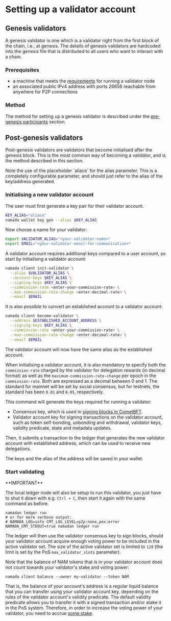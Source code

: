 
# Setting up a validator account

## Genesis validators

A genesis validator is one which is a validator right from the first block of the chain, i.e., at genesis. The details of genesis validators are hardcoded into the genesis file that is distributed to all users who want to interact with a chain.

### Prerequisites

- a machine that meets the [requirements](../hardware.mdx) for running a validator node
- an associated public IPv4 address with ports 26656 reachable from anywhere for P2P connections

### Method

The method for setting up a genesis validator is described under the [pre-genesis participants](../networks/genesis-flow/participants.mdx#generate-a-pre-genesis-validator-account) section.


## Post-genesis validators

Post-genesis validators are validators that become initialised after the genesis block. This is the most common way of becoming a validator, and is the method described in this section.

<Callout type="info" emoji="🤡">
Note the use  of the placeholder `aliace` for the alias parameter. This is a completely configurable parameter, and should just refer to the alias of the key/address generated.
</Callout>

### Initialising a new validator account

The user must first generate a key pair for their validator account.

```bash copy
KEY_ALIAS="aliace"
namada wallet key gen --alias $KEY_ALIAS
```

Now choose a name for your validator:

```bash copy
export VALIDATOR_ALIAS="<your-validator-name>"
export EMAIL="<your-validator-email-for-communication>"
```

A validator account requires additional keys compared to a user account, so start by initialising a validator account:

```bash copy
namada client init-validator \
  --alias $VALIDATOR_ALIAS \
  --account-keys $KEY_ALIAS \
  --signing-keys $KEY_ALIAS \
  --commission-rate <enter-your-commission-rate> \
  --max-commission-rate-change <enter-decimal-rate> \
  --email $EMAIL
```

It is also possible to convert an established account to a validator account:

```bash copy
namada client become-validator \
  --address $ESTABLISHED_ACCOUNT_ADDRESS \
  --signing-keys $KEY_ALIAS \
  --commission-rate <enter-your-commission-rate> \
  --max-commission-rate-change <enter-decimal-rate> \
  --email $EMAIL
```

The validator account will now have the same alias as the established account.

When initialising a validator account, it is also mandatory to specify both the `commission-rate` charged by the validator for delegation rewards (in decimal format) as well as the `maximum-commission-rate-change` per epoch in the `commission-rate`. Both are expressed as a decimal between 0 and 1. The standard for mainnet will be set by social consensus, but for testnets, the standard has been `0.01` and `0.05`, respectively. 

This command will generate the keys required for running a validator:

- Consensus key, which is used in [signing blocks in CometBFT](https://docs.cometbft.com/v0.37/core/validators#validator-keys).
- Validator account key for signing transactions on the validator account, such as token self-bonding, unbonding and withdrawal, validator keys, validity predicate, state and metadata updates.

Then, it submits a transaction to the ledger that generates the new validator account with established address, which can be used to receive new delegations.

The keys and the alias of the address will be saved in your wallet. 

### Start validating

<Callout type="warning" emoji="🛎️">
**IMPORTANT**

The local ledger node will also be setup to run this validator, you just have to shut it down with e.g. `Ctrl + C`, then start it again with the same command as before.
</Callout>

```shell copy
namadan ledger run
# or for more verbose output:
# NAMADA_LOG=info CMT_LOG_LEVEL=p2p:none,pex:error NAMADA_CMT_STDOUT=true namadan ledger run
```

The ledger will then use the validator consensus key to sign blocks, should your validator account acquire enough voting power to be included in the active validator set. The size of the active validator set is limited to `128` (the limit is set by the PoS `max_validator_slots` parameter).

Note that the balance of NAM tokens that is in your validator account does not count towards your validator's stake and voting power:

```shell copy
namada client balance --owner my-validator --token NAM
```

That is, the balance of your account's address is a regular liquid balance that you can transfer using your validator account key, depending on the rules of the validator account's validity predicate. The default validity predicate allows you to transfer it with a signed transaction and/or stake it in the PoS system. Therefore, in order to increase the voting power of your validator, you need to accrue [some stake](./staking.mdx).

